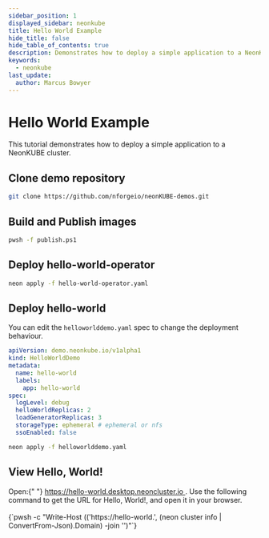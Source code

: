 ```yaml
---
sidebar_position: 1
displayed_sidebar: neonkube
title: Hello World Example
hide_title: false
hide_table_of_contents: true
description: Demonstrates how to deploy a simple application to a NeonKUBE cluster.
keywords:
  - neonkube
last_update:
  author: Marcus Bowyer
---
```



# Hello World Example

This tutorial demonstrates how to deploy a simple application to a NeonKUBE cluster.

## Clone demo repository

```bash
git clone https://github.com/nforgeio/neonKUBE-demos.git
```

## Build and Publish images

```bash
pwsh -f publish.ps1
```

## Deploy hello-world-operator

```bash
neon apply -f hello-world-operator.yaml
```

## Deploy hello-world

You can edit the `helloworlddemo.yaml` spec to change the deployment behaviour.

```yaml
apiVersion: demo.neonkube.io/v1alpha1
kind: HelloWorldDemo
metadata:
  name: hello-world
  labels:
    app: hello-world
spec:
  logLevel: debug
  helloWorldReplicas: 2
  loadGeneratorReplicas: 3
  storageType: ephemeral # ephemeral or nfs
  ssoEnabled: false
```

```bash
neon apply -f helloworlddemo.yaml
```

## View Hello, World!

<Tabs groupId="deployment">
  <TabItem value="desktop" label="neonDESKTOP">
    Open:{" "}
    <a href="https://hello-world.desktop.neoncluster.io">
      https://hello-world.desktop.neoncluster.io
    </a>
    .
  </TabItem>
  <TabItem value="kube" label="neonKUBE">
    Use the following command to get the URL for Hello, World!, and open it in
    your browser.
    <br />
    <br />
    <CodeBlock language="bash">
      {`pwsh -c "Write-Host (('https://hello-world.', (neon cluster info | ConvertFrom-Json).Domain) -join '')"`}
    </CodeBlock>
  </TabItem>
</Tabs>

